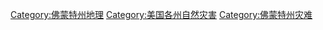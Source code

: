 [[Category:佛蒙特州地理|Category:佛蒙特州地理]]
[[Category:美国各州自然灾害|Category:美国各州自然灾害]]
[[Category:佛蒙特州灾难|Category:佛蒙特州灾难]]